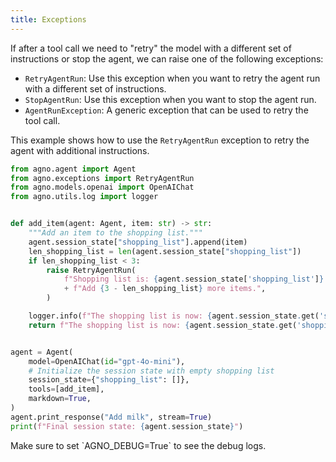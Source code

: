 ```yaml
---
title: Exceptions
---
```


If after a tool call we need to "retry" the model with a different set of instructions or stop the agent, we can raise one of the following exceptions:

- `RetryAgentRun`: Use this exception when you want to retry the agent run with a different set of instructions.
- `StopAgentRun`: Use this exception when you want to stop the agent run.
- `AgentRunException`: A generic exception that can be used to retry the tool call.


This example shows how to use the `RetryAgentRun` exception to retry the agent with additional instructions.

```python retry_in_tool_call.py
from agno.agent import Agent
from agno.exceptions import RetryAgentRun
from agno.models.openai import OpenAIChat
from agno.utils.log import logger


def add_item(agent: Agent, item: str) -> str:
    """Add an item to the shopping list."""
    agent.session_state["shopping_list"].append(item)
    len_shopping_list = len(agent.session_state["shopping_list"])
    if len_shopping_list < 3:
        raise RetryAgentRun(
            f"Shopping list is: {agent.session_state['shopping_list']}. Minimum 3 items in the shopping list. "
            + f"Add {3 - len_shopping_list} more items.",
        )

    logger.info(f"The shopping list is now: {agent.session_state.get('shopping_list')}")
    return f"The shopping list is now: {agent.session_state.get('shopping_list')}"


agent = Agent(
    model=OpenAIChat(id="gpt-4o-mini"),
    # Initialize the session state with empty shopping list
    session_state={"shopping_list": []},
    tools=[add_item],
    markdown=True,
)
agent.print_response("Add milk", stream=True)
print(f"Final session state: {agent.session_state}")
```

<Tip>
Make sure to set `AGNO_DEBUG=True` to see the debug logs.
</Tip>
